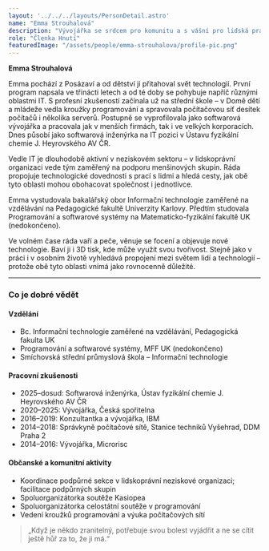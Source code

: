 ```yaml
---
layout: '../../../layouts/PersonDetail.astro'
name: "Emma Strouhalová"
description: "Vývojářka se srdcem pro komunitu a s vášní pro lidská práva."
role: "Členka Hnutí"
featuredImage: "/assets/people/emma-strouhalova/profile-pic.png"
---
```


**Emma Strouhalová**  

Emma pochází z Posázaví a od dětství ji přitahoval svět technologií. První program napsala ve třinácti letech a od té doby se pohybuje napříč různými oblastmi IT. S profesní zkušeností začínala už na střední škole – v Domě dětí a mládeže vedla kroužky programování a spravovala počítačovou síť desítek počítačů i několika serverů. Postupně se vyprofilovala jako softwarová vývojářka a pracovala jak v menších firmách, tak i ve velkých korporacích. Dnes působí jako softwarová inženýrka na IT pozici v Ústavu fyzikální chemie J. Heyrovského AV ČR.

Vedle IT je dlouhodobě aktivní v neziskovém sektoru – v lidskoprávní organizaci vede tým zaměřený na podporu menšinových skupin. Ráda propojuje technologické dovednosti s prací s lidmi a hledá cesty, jak obě tyto oblasti mohou obohacovat společnost i jednotlivce.

Emma vystudovala bakalářský obor Informační technologie zaměřené na vzdělávání na Pedagogické fakultě Univerzity Karlovy. Předtím studovala Programování a softwarové systémy na Matematicko-fyzikální fakultě UK (nedokončeno).

Ve volném čase ráda vaří a peče, věnuje se focení a objevuje nové technologie. Baví ji i 3D tisk, kde může využít svou tvořivost. Stejně jako v práci i v osobním životě vyhledává propojení mezi světem lidí a technologií – protože obě tyto oblasti vnímá jako rovnocenně důležité.

---

### Co je dobré vědět

#### Vzdělání
- Bc. Informační technologie zaměřené na vzdělávání, Pedagogická fakulta UK
- Programování a softwarové systémy, MFF UK (nedokončeno)
- Smíchovská střední průmyslová škola – Informační technologie

#### Pracovní zkušenosti
- 2025–dosud: Softwarová inženýrka, Ústav fyzikální chemie J. Heyrovského AV ČR
- 2020–2025: Vývojářka, Česká spořitelna
- 2016–2019: Konzultantka a vývojářka, IBM
- 2014–2018: Správkyně počítačové sítě, Stanice techniků Vyšehrad, DDM Praha 2
- 2014–2016: Vývojářka, Microrisc

#### Občanské a komunitní aktivity
- Koordinace podpůrné sekce v lidskoprávní neziskové organizaci; facilitace podpůrných skupin
- Spoluorganizátorka soutěže Kasiopea
- Spoluorganizátorka celostátní soutěže v programování
- Vedení kroužků programování a výuka počítačových sítí

> „Když je někdo zranitelný, potřebuje svou bolest vyjádřit a ne se cítit ještě hůř za to, že ji má.“
